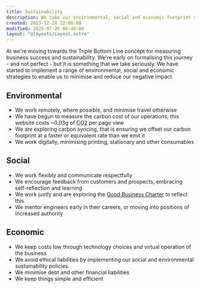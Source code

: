 ```yaml
---
title: Sustainability
description: We take our environmental, social and economic footprint seriously, and try to minimise or reduce any negative impact
created: 2023-12-28 22:00:00
modified: 2025-07-26 06:40:00
layout: "@layouts/Layout.astro"
---
```



At <BusinessLegalName/> we're moving towards the Triple Bottom Line concept for measuring business success and sustainability. We're early on formalising this journey - and not perfect - but it is something that we take seriously. We have started to implement a range of environmental, social and economic strategies to enable us to minimise and reduce our negative impact.

## Environmental

- We work remotely, where possible, and minimise travel otherwise
- We have begun to measure the carbon cost of our operations; this website costs ~0.03g of <abbr title="Carbon Dioxide">CO2</abbr> per page view
- We are exploring carbon syncing, that is ensuring we offset our carbon footprint at a faster or equivalent rate than we emit it
- We work digitally, minimising printing, stationary and other consumables

## Social

- We work flexibly and communicate respectfully
- We encourage feedback from customers and prospects, embracing self-reflection and learning
- We work justly and are exploring the [Good Business Charter](https://goodbusinesscharter.com/accreditation-small-organisations/) to reflect this
- We mentor engineers early in their careers, or moving into positions of increased authority

## Economic

- We keep costs low through technology choices and virtual operation of the business
- We avoid ethical liabilities by implementing our social and environmental sustainability policies.
- We minimise debt and other financial liabilities
- We keep things simple and efficient
